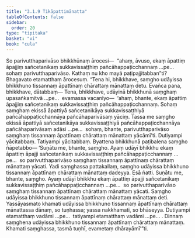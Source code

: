 ```yaml
---
title: "3.1.9 Tikāpattimānatta"
tableOfContents: false
sidebar:
  order: 20
type: "tipitaka"
basket: "vi"
book: "cula"
---
```



<DynamicBreadcrumb />

<Division number="114" book="cula" bookNo="4" page="117">

<Paragraph number="550" book="cula">
So parivutthaparivāso bhikkhūnaṃ ārocesi—  “ahaṃ, āvuso, ekaṃ āpattiṃ āpajjiṃ sañcetanikaṃ sukkavissaṭṭhiṃ pañcāhappaṭicchannaṃ …pe…  sohaṃ parivutthaparivāso. Kathaṃ nu kho mayā paṭipajjitabban”ti? Bhagavato etamatthaṃ ārocesuṃ. “Tena hi, bhikkhave, saṃgho udāyissa bhikkhuno tissannaṃ āpattīnaṃ chārattaṃ mānattaṃ detu. Evañca pana, bhikkhave, dātabbaṃ—
</Paragraph>

<Paragraph number="551" book="cula">
Tena, bhikkhave, udāyinā bhikkhunā saṃghaṃ upasaṅkamitvā …pe…  evamassa vacanīyo—  ‘ahaṃ, bhante, ekaṃ āpattiṃ āpajjiṃ sañcetanikaṃ sukkavissaṭṭhiṃ pañcāhappaṭicchannaṃ. Sohaṃ saṃghaṃ ekissā āpattiyā sañcetanikāya sukkavissaṭṭhiyā pañcāhappaṭicchannāya pañcāhaparivāsaṃ yāciṃ. Tassa me saṃgho ekissā āpattiyā sañcetanikāya sukkavissaṭṭhiyā pañcāhappaṭicchannāya pañcāhaparivāsaṃ adāsi …pe…  sohaṃ, bhante, parivutthaparivāso saṃghaṃ tissannaṃ āpattīnaṃ chārattaṃ mānattaṃ yācāmī’ti. Dutiyampi yācitabbaṃ. Tatiyampi yācitabbaṃ. Byattena bhikkhunā paṭibalena saṃgho ñāpetabbo—
</Paragraph>

</Division>
<Division number="115" book="cula" bookNo="4" page="117">

<Paragraph number="552" book="cula">
‘Suṇātu me, bhante, saṃgho. Ayaṃ udāyī bhikkhu ekaṃ āpattiṃ āpajji sañcetanikaṃ sukkavissaṭṭhiṃ pañcāhappaṭicchannaṃ …pe…  so parivutthaparivāso saṃghaṃ tissannaṃ āpattīnaṃ chārattaṃ mānattaṃ yācati. Yadi saṃghassa pattakallaṃ, saṃgho udāyissa bhikkhuno tissannaṃ āpattīnaṃ chārattaṃ mānattaṃ dadeyya. Esā ñatti.
</Paragraph>

<Paragraph number="553" book="cula">
Suṇātu me, bhante, saṃgho. Ayaṃ udāyī bhikkhu ekaṃ āpattiṃ āpajji sañcetanikaṃ sukkavissaṭṭhiṃ pañcāhappaṭicchannaṃ …pe…  so parivutthaparivāso saṃghaṃ tissannaṃ āpattīnaṃ chārattaṃ mānattaṃ yācati. Saṃgho udāyissa bhikkhuno tissannaṃ āpattīnaṃ chārattaṃ mānattaṃ deti. Yassāyasmato khamati udāyissa bhikkhuno tissannaṃ āpattīnaṃ chārattaṃ mānattassa dānaṃ, so tuṇhassa; yassa nakkhamati, so bhāseyya.
</Paragraph>

<Paragraph number="554" book="cula">
Dutiyampi etamatthaṃ vadāmi …pe…  tatiyampi etamatthaṃ vadāmi …pe… .
</Paragraph>

<Paragraph number="555" book="cula">
Dinnaṃ saṃghena udāyissa bhikkhuno tissannaṃ āpattīnaṃ chārattaṃ mānattaṃ. Khamati saṃghassa, tasmā tuṇhī, evametaṃ dhārayāmī’”ti.
</Paragraph>
</Division>